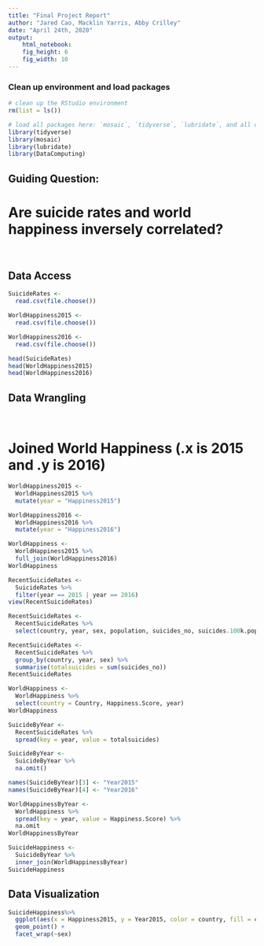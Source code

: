 ```yaml
---
title: "Final Project Report"
author: "Jared Cao, Macklin Yarris, Abby Crilley"
date: "April 24th, 2020"
output: 
    html_notebook:
    fig_height: 6
    fig_width: 10
---
```

### Clean up environment and load packages
```r
# clean up the RStudio environment 
rm(list = ls())

# load all packages here: `mosaic`, `tidyverse`, `lubridate`, and all others used
library(tidyverse)
library(mosaic)
library(lubridate)
library(DataComputing)
```

## Guiding Question:

# Are suicide rates and world happiness inversely correlated?

<br>

## Data Access

```r
SuicideRates <-
  read.csv(file.choose())
```

```r
WorldHappiness2015 <-
  read.csv(file.choose())
```

```r
WorldHappiness2016 <-
  read.csv(file.choose())
```

```r
head(SuicideRates)
head(WorldHappiness2015)
head(WorldHappiness2016)
```

## Data Wrangling

<br>

# Joined World Happiness (.x is 2015 and .y is 2016)

```r
WorldHappiness2015 <-
  WorldHappiness2015 %>%
  mutate(year = "Happiness2015")
```

```r
WorldHappiness2016 <-
  WorldHappiness2016 %>%
  mutate(year = "Happiness2016")
```

```r
WorldHappiness <-
  WorldHappiness2015 %>%
  full_join(WorldHappiness2016)
WorldHappiness
```

```r
RecentSuicideRates <-
  SuicideRates %>%
  filter(year == 2015 | year == 2016)
view(RecentSuicideRates)
```

```r
RecentSuicideRates <-
  RecentSuicideRates %>%
  select(country, year, sex, population, suicides_no, suicides.100k.pop)

RecentSuicideRates <-
  RecentSuicideRates %>%
  group_by(country, year, sex) %>%
  summarise(totalsuicides = sum(suicides_no))
RecentSuicideRates
```

```r
WorldHappiness <-
  WorldHappiness %>%
  select(country = Country, Happiness.Score, year)
WorldHappiness
```

```r
SuicideByYear <-
  RecentSuicideRates %>%
  spread(key = year, value = totalsuicides)
```

```r
SuicideByYear <-
  SuicideByYear %>%
  na.omit()

names(SuicideByYear)[3] <- "Year2015"
names(SuicideByYear)[4] <- "Year2016"
```

```r
WorldHappinessByYear <-
  WorldHappiness %>%
  spread(key = year, value = Happiness.Score) %>%
  na.omit
WorldHappinessByYear
```

```r
SuicideHappiness <-
  SuicideByYear %>%
  inner_join(WorldHappinessByYear)
SuicideHappiness
```


## Data Visualization
```r
SuicideHappiness%>%
  ggplot(aes(x = Happiness2015, y = Year2015, color = country, fill = country)) +
  geom_point() +
  facet_wrap(~sex)
```

